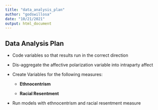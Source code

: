 ```yaml
---
title: "data_analysis_plan"
author: "godswillosa"
date: "10/21/2021"
output: html_document
---
```


## Data Analysis Plan

-   Code variables so that results run in the correct direction

-   Dis-aggregate the affective polarization variable into intraparty affect

-   Create Variables for the following measures:

    -   **Ethnocentrism**

    -   **Racial Resentment**

-   Run models with ethnocentrism and racial resentment measure
